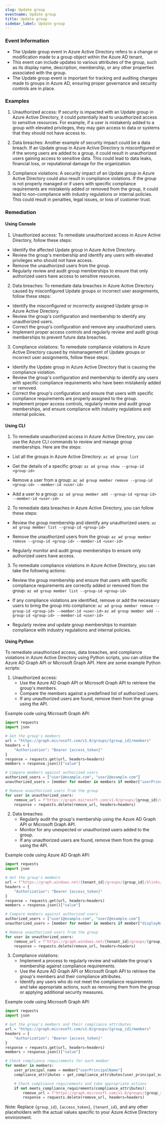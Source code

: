 ```yaml
--- 
slug: Update group
eventname: Update group
title: Update group
sidebar_label: Update group
---
```

                       
### Event Information

- The Update group event in Azure Active Directory refers to a change or modification made to a group object within the Azure AD tenant.
- This event can include updates to various attributes of the group, such as its display name, description, membership, or any other properties associated with the group.
- The Update group event is important for tracking and auditing changes made to groups in Azure AD, ensuring proper governance and security controls are in place.


### Examples

1. Unauthorized access: If security is impacted with an Update group in Azure Active Directory, it could potentially lead to unauthorized access to sensitive resources. For example, if a user is mistakenly added to a group with elevated privileges, they may gain access to data or systems that they should not have access to.

2. Data breaches: Another example of security impact could be a data breach. If an Update group in Azure Active Directory is misconfigured or if the wrong users are added to a group, it could result in unauthorized users gaining access to sensitive data. This could lead to data leaks, financial loss, or reputational damage for the organization.

3. Compliance violations: A security impact of an Update group in Azure Active Directory could also result in compliance violations. If the group is not properly managed or if users with specific compliance requirements are mistakenly added or removed from the group, it could lead to non-compliance with industry regulations or internal policies. This could result in penalties, legal issues, or loss of customer trust.

### Remediation

#### Using Console

1. Unauthorized access: To remediate unauthorized access in Azure Active Directory, follow these steps:

- Identify the affected Update group in Azure Active Directory.
- Review the group's membership and identify any users with elevated privileges who should not have access.
- Remove the unauthorized users from the group.
- Regularly review and audit group memberships to ensure that only authorized users have access to sensitive resources.

2. Data breaches: To remediate data breaches in Azure Active Directory caused by misconfigured Update groups or incorrect user assignments, follow these steps:

- Identify the misconfigured or incorrectly assigned Update group in Azure Active Directory.
- Review the group's configuration and membership to identify any unauthorized users.
- Correct the group's configuration and remove any unauthorized users.
- Implement proper access controls and regularly review and audit group memberships to prevent future data breaches.

3. Compliance violations: To remediate compliance violations in Azure Active Directory caused by mismanagement of Update groups or incorrect user assignments, follow these steps:

- Identify the Update group in Azure Active Directory that is causing the compliance violation.
- Review the group's configuration and membership to identify any users with specific compliance requirements who have been mistakenly added or removed.
- Correct the group's configuration and ensure that users with specific compliance requirements are properly assigned to the group.
- Implement proper access controls, regularly review and audit group memberships, and ensure compliance with industry regulations and internal policies.

#### Using CLI

1. To remediate unauthorized access in Azure Active Directory, you can use the Azure CLI commands to review and manage group memberships. Here are the steps:

- List all the groups in Azure Active Directory:
  `az ad group list`

- Get the details of a specific group:
  `az ad group show --group-id <group-id>`

- Remove a user from a group:
  `az ad group member remove --group-id <group-id> --member-id <user-id>`

- Add a user to a group:
  `az ad group member add --group-id <group-id> --member-id <user-id>`

2. To remediate data breaches in Azure Active Directory, you can follow these steps:

- Review the group membership and identify any unauthorized users:
  `az ad group member list --group-id <group-id>`

- Remove the unauthorized users from the group:
  `az ad group member remove --group-id <group-id> --member-id <user-id>`

- Regularly monitor and audit group memberships to ensure only authorized users have access.

3. To remediate compliance violations in Azure Active Directory, you can take the following actions:

- Review the group membership and ensure that users with specific compliance requirements are correctly added or removed from the group:
  `az ad group member list --group-id <group-id>`

- If any compliance violations are identified, remove or add the necessary users to bring the group into compliance:
  `az ad group member remove --group-id <group-id> --member-id <user-id>`
  `az ad group member add --group-id <group-id> --member-id <user-id>`

- Regularly review and update group memberships to maintain compliance with industry regulations and internal policies.

#### Using Python

To remediate unauthorized access, data breaches, and compliance violations in Azure Active Directory using Python scripts, you can utilize the Azure AD Graph API or Microsoft Graph API. Here are some example Python scripts:

1. Unauthorized access:
   - Use the Azure AD Graph API or Microsoft Graph API to retrieve the group's members.
   - Compare the members against a predefined list of authorized users.
   - If any unauthorized users are found, remove them from the group using the API.

Example code using Microsoft Graph API:
```python
import requests
import json

# Get the group's members
url = "https://graph.microsoft.com/v1.0/groups/{group_id}/members"
headers = {
    "Authorization": "Bearer {access_token}"
}
response = requests.get(url, headers=headers)
members = response.json()["value"]

# Compare members against authorized users
authorized_users = ["user1@example.com", "user2@example.com"]
unauthorized_users = [member for member in members if member["userPrincipalName"] not in authorized_users]

# Remove unauthorized users from the group
for user in unauthorized_users:
    remove_url = f"https://graph.microsoft.com/v1.0/groups/{group_id}/members/{user['id']}/$ref"
    response = requests.delete(remove_url, headers=headers)
```

2. Data breaches:
   - Regularly audit the group's membership using the Azure AD Graph API or Microsoft Graph API.
   - Monitor for any unexpected or unauthorized users added to the group.
   - If any unauthorized users are found, remove them from the group using the API.

Example code using Azure AD Graph API:
```python
import requests
import json

# Get the group's members
url = f"https://graph.windows.net/{tenant_id}/groups/{group_id}/$links/members?api-version=1.6"
headers = {
    "Authorization": "Bearer {access_token}"
}
response = requests.get(url, headers=headers)
members = response.json()["value"]

# Compare members against authorized users
authorized_users = ["user1@example.com", "user2@example.com"]
unauthorized_users = [member for member in members if member["displayName"] not in authorized_users]

# Remove unauthorized users from the group
for user in unauthorized_users:
    remove_url = f"https://graph.windows.net/{tenant_id}/groups/{group_id}/$links/members/{user['objectId']}"
    response = requests.delete(remove_url, headers=headers)
```

3. Compliance violations:
   - Implement a process to regularly review and validate the group's membership against compliance requirements.
   - Use the Azure AD Graph API or Microsoft Graph API to retrieve the group's members and their compliance attributes.
   - Identify any users who do not meet the compliance requirements and take appropriate actions, such as removing them from the group or applying additional security measures.

Example code using Microsoft Graph API:
```python
import requests
import json

# Get the group's members and their compliance attributes
url = "https://graph.microsoft.com/v1.0/groups/{group_id}/members"
headers = {
    "Authorization": "Bearer {access_token}"
}
response = requests.get(url, headers=headers)
members = response.json()["value"]

# Check compliance requirements for each member
for member in members:
    user_principal_name = member["userPrincipalName"]
    compliance_attributes = get_compliance_attributes(user_principal_name)  # Implement your own function to retrieve compliance attributes

    # Check compliance requirements and take appropriate actions
    if not meets_compliance_requirements(compliance_attributes):
        remove_url = f"https://graph.microsoft.com/v1.0/groups/{group_id}/members/{member['id']}/$ref"
        response = requests.delete(remove_url, headers=headers)
```

Note: Replace `{group_id}`, `{access_token}`, `{tenant_id}`, and any other placeholders with the actual values specific to your Azure Active Directory environment.


 